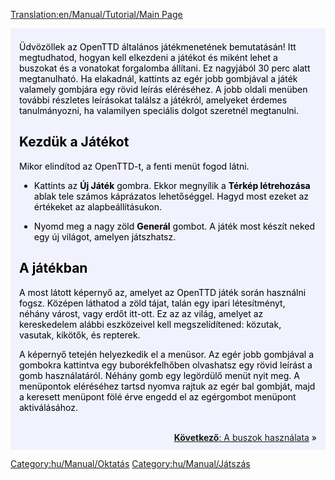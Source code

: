 [[Translation:en/Manual/Tutorial/Main Page]]

{{en/Tabs|5|1
|hu/Manual/Tutorial/Main Page|1. Játék kezdete<!--
-->|hu/Manual/Tutorial/Buszok|2. Buszok<!--
-->|hu/Manual/Tutorial/Vonatok|3. Vonatok<!--
-->|hu/Manual/Tutorial/Repülők|4. Repülők<!--
-->|hu/Manual/Tutorial/Következtetések|5. Következtetések}}
<div style="padding:.5em 1em 1em 1em; border-top:none; background-color:#f1f2fe; color:#000;">
{{hu/Manual/Tutorial/Oktatás}}
Üdvözöllek az OpenTTD általános játékmenetének bemutatásán! Itt megtudhatod, hogyan kell elkezdeni a játékot és miként lehet a buszokat és a vonatokat forgalomba állítani. Ez nagyjából 30 perc alatt megtanulható. Ha elakadnál, kattints az egér jobb gombjával a játék valamely gombjára egy rövid leírás eléréséhez. A jobb oldali menüben további részletes leírásokat találsz a játékról, amelyeket érdemes tanulmányozni, ha valamilyen speciális dolgot szeretnél megtanulni.

==Kezdük a Játékot==
{{en/Phototable|[[File:hu/Manual/Main menu new game.png]]|OpenTTD főmenüje|center}}
Mikor elindítod az OpenTTD-t, a fenti menüt fogod látni.

*Kattints az '''Új Játék''' gombra. Ekkor megnyílik a '''Térkép létrehozása''' ablak tele számos káprázatos lehetőséggel. Hagyd most ezeket az értékeket az alapbeállításukon.
{{en/Phototable|[[File:hu/Manual/Worldgenerationdialog.png]]|A Térkép létrehozása ablak. Az ablak tetején a négy képpel tudod a klímát váltani. Mi most így hagyjuk a beállításokat az oktatás kedvéért.|center}}

*Nyomd meg a nagy zöld '''Generál''' gombot. A játék most készít neked egy új világot, amelyen játszhatsz.

==A játékban==
{{en/Phototable|[[File:en/Manual/Tutorial/Aftergamestart.png|320px]]|A játék kezdeti állapota.|right}}
A most látott képernyő az, amelyet az OpenTTD játék során használni fogsz. Középen láthatod a zöld tájat, talán egy ipari létesítményt, néhány várost, vagy erdőt itt-ott. Ez az az világ, amelyet az kereskedelem alábbi eszközeivel kell megszelídítened: közutak, vasutak, kikötők, és repterek.

A képernyő tetején helyezkedik el a menüsor. Az egér jobb gombjával a gombokra kattintva egy buborékfelhőben olvashatsz egy rövid leírást a gomb használatáról. Néhány gomb egy legördülő menüt nyit meg. A menüpontok eléréséhez tartsd nyomva rajtuk az egér bal gombját, majd a keresett menüpont fölé érve engedd el az egérgombot menüpont aktiválásához.

<br style="clear:both;">
<span style="float: right">[[hu/Manual/Tutorial/Buszok|'''Következő''': A buszok használata]] &raquo;</span>
</div>

[[Category:hu/Manual/Oktatás]]
[[Category:hu/Manual/Játszás]]